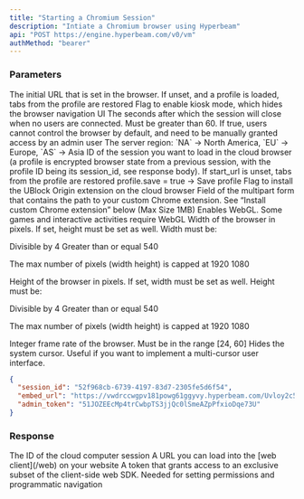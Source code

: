 ```yaml
---
title: "Starting a Chromium Session"
description: "Intiate a Chromium browser using Hyperbeam"
api: "POST https://engine.hyperbeam.com/v0/vm"
authMethod: "bearer"
---
```


### Parameters

<Param body="start_url" type="string" default="about:blank">
  The initial URL that is set in the browser. If unset, and a profile is loaded,
  tabs from the profile are restored
</Param>

<Param body="kiosk" type="boolean" default={false}>
  Flag to enable kiosk mode, which hides the browser navigation UI
</Param>

<Param body="offline_timeout" type="number" default={3600}>
  The seconds after which the session will close when no users are connected.
  Must be greater than 60.
</Param>

<Param body="control_disable_default" type="boolean" default={false}>
  If true, users cannot control the browser by default, and need to be manually
  granted access by an admin user
</Param>

<Param body="region" type="string" default="NA">
  The server region: `NA` → North America, `EU` → Europe, `AS` → Asia
</Param>

<Param body="profile.load" type="string">
  ID of the session you want to load in the cloud browser (a profile is
  encrypted browser state from a previous session, with the profile ID being its
  session_id, see response body). If start_url is unset, tabs from the profile
  are restored
</Param>

<Param body="profile.save" type="string">
  profile.save = true → Save profile
</Param>

<Param body="ublock" type="boolean" default={false}>
  Flag to install the UBlock Origin extension on the cloud browser
</Param>

<Param body="extension.field" type="string">
  Field of the multipart form that contains the path to your custom Chrome
  extension. See “Install custom Chrome extension” below (Max Size 1MB)
</Param>

<Param body="webgl" type="boolean" default={false}>
  Enables WebGL. Some games and interactive activities require WebGL
</Param>

<Param body="width" type="number" default={1280}>
Width of the browser in pixels. If set, height must be set as well. Width must be:

Divisible by 4
Greater than or equal 540

The max number of pixels (width height) is capped at 1920 1080

</Param>

<Param body="height" type="number" default={720}>
Height of the browser in pixels. If set, width must be set as well. Height must be:

Divisible by 4
Greater than or equal 540

The max number of pixels (width height) is capped at 1920 1080

</Param>

<Param body="fps" type="number" default={24}>
  Integer frame rate of the browser. Must be in the range [24, 60]
</Param>

<Param body="hide_cursor" type="boolean" default={false}>
  Hides the system cursor. Useful if you want to implement a multi-cursor user
  interface.
</Param>

<ResponseExample>

```json Example response
{
  "session_id": "52f968cb-6739-4197-83d7-2305fe5d6f54",
  "embed_url": "https://vwdrccwgpv181powg61ggyvy.hyperbeam.com/Uvloy2c5QZeD1yMF_l1vVA?token=c8iw3SmQglOU0ugfLr3dWY2LalSKI_WOGUldEt8knbw",
  "admin_token": "51JOZEEcMp4trCwbpTS3jjQc0lSmeAZpPfxioDqe73U"
}
```

</ResponseExample>

### Response

<ResponseField name="session_id" type="string">
  The ID of the cloud computer session
</ResponseField>

<ResponseField name="embed_url" type="string">
  A URL you can load into the [web client](/web) on your website
</ResponseField>

<ResponseField name="admin_token" type="string">
  A token that grants access to an exclusive subset of the client-side web SDK.
  Needed for setting permissions and programmatic navigation
</ResponseField>
